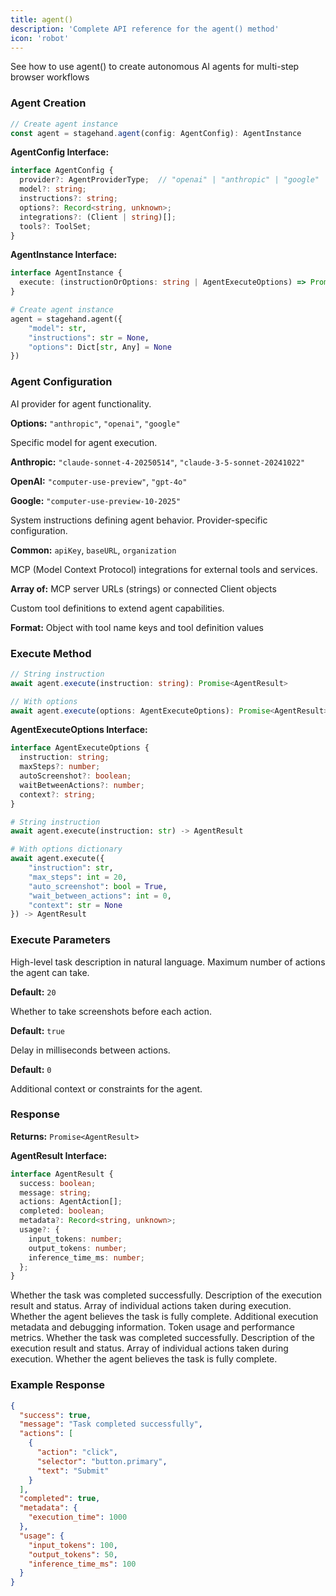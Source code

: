 ```yaml
---
title: agent()
description: 'Complete API reference for the agent() method'
icon: 'robot'
---
```


<CardGroup cols={1}>
<Card title="Agent" icon="robot" href="/basics/agent">
  See how to use agent() to create autonomous AI agents for multi-step browser workflows
</Card>
</CardGroup>

### Agent Creation

<Tabs>
<Tab title="TypeScript">

```typescript
// Create agent instance
const agent = stagehand.agent(config: AgentConfig): AgentInstance
```

**AgentConfig Interface:**
```typescript
interface AgentConfig {
  provider?: AgentProviderType;  // "openai" | "anthropic" | "google"
  model?: string;
  instructions?: string;
  options?: Record<string, unknown>;
  integrations?: (Client | string)[];
  tools?: ToolSet;
}
```

**AgentInstance Interface:**
```typescript
interface AgentInstance {
  execute: (instructionOrOptions: string | AgentExecuteOptions) => Promise<AgentResult>;
}
```

</Tab>
<Tab title="Python">

```python
# Create agent instance
agent = stagehand.agent({
    "model": str,
    "instructions": str = None,
    "options": Dict[str, Any] = None
})
```

</Tab>
</Tabs>

### Agent Configuration

<ParamField path="provider" type="AgentProviderType" optional>
  AI provider for agent functionality.
  
  **Options:** `"anthropic"`, `"openai"`, `"google"`
</ParamField>

<ParamField path="model" type="string" optional>
  Specific model for agent execution.

  **Anthropic:** `"claude-sonnet-4-20250514"`, `"claude-3-5-sonnet-20241022"`
  
  **OpenAI:** `"computer-use-preview"`, `"gpt-4o"`

  **Google:** `"computer-use-preview-10-2025"`

</ParamField>

<ParamField path="instructions" type="string" optional>
  System instructions defining agent behavior.
</ParamField>

<ParamField path="options" type="Record<string, unknown>" optional>
  Provider-specific configuration.
  
  **Common:** `apiKey`, `baseURL`, `organization`
</ParamField>

<ParamField path="integrations" type="(Client | string)[]" optional>
  MCP (Model Context Protocol) integrations for external tools and services.
  
  **Array of:** MCP server URLs (strings) or connected Client objects
</ParamField>

<ParamField path="tools" type="ToolSet" optional>
  Custom tool definitions to extend agent capabilities.
  
  **Format:** Object with tool name keys and tool definition values
</ParamField>

### Execute Method

<Tabs>
<Tab title="TypeScript">

```typescript
// String instruction
await agent.execute(instruction: string): Promise<AgentResult>

// With options
await agent.execute(options: AgentExecuteOptions): Promise<AgentResult>
```

**AgentExecuteOptions Interface:**
```typescript
interface AgentExecuteOptions {
  instruction: string;
  maxSteps?: number;
  autoScreenshot?: boolean;
  waitBetweenActions?: number;
  context?: string;
}
```

</Tab>
<Tab title="Python">

```python
# String instruction
await agent.execute(instruction: str) -> AgentResult

# With options dictionary
await agent.execute({
    "instruction": str,
    "max_steps": int = 20,
    "auto_screenshot": bool = True,
    "wait_between_actions": int = 0,
    "context": str = None
}) -> AgentResult
```

</Tab>
</Tabs>

### Execute Parameters

<ParamField path="instruction" type="string" required>
  High-level task description in natural language.
</ParamField>

<ParamField path="maxSteps" type="number" optional>
  Maximum number of actions the agent can take.
  
  **Default:** `20`
</ParamField>

<ParamField path="autoScreenshot" type="boolean" optional>
  Whether to take screenshots before each action.
  
  **Default:** `true`
</ParamField>

<ParamField path="waitBetweenActions" type="number" optional>
  Delay in milliseconds between actions.
  
  **Default:** `0`
</ParamField>

<ParamField path="context" type="string" optional>
  Additional context or constraints for the agent.
</ParamField>

### Response

**Returns:** `Promise<AgentResult>`

**AgentResult Interface:**
```typescript
interface AgentResult {
  success: boolean;
  message: string;
  actions: AgentAction[];
  completed: boolean;
  metadata?: Record<string, unknown>;
  usage?: {
    input_tokens: number;
    output_tokens: number;
    inference_time_ms: number;
  };
}
```

<Tabs>
<Tab title="TypeScript">

<ParamField path="success" type="boolean">
  Whether the task was completed successfully.
</ParamField>

<ParamField path="message" type="string">
  Description of the execution result and status.
</ParamField>

<ParamField path="actions" type="AgentAction[]">
  Array of individual actions taken during execution.
</ParamField>

<ParamField path="completed" type="boolean">
  Whether the agent believes the task is fully complete.
</ParamField>

<ParamField path="metadata" type="Record<string, unknown>" optional>
  Additional execution metadata and debugging information.
</ParamField>

<ParamField path="usage" type="object" optional>
  Token usage and performance metrics.
</ParamField>

</Tab>
<Tab title="Python">

<ParamField path="success" type="boolean">
  Whether the task was completed successfully.
</ParamField>

<ParamField path="message" type="string">
  Description of the execution result and status.
</ParamField>

<ParamField path="actions" type="AgentAction[]">
  Array of individual actions taken during execution.
</ParamField>

<ParamField path="completed" type="boolean">
  Whether the agent believes the task is fully complete.
</ParamField>

</Tab>
</Tabs>

### Example Response
```json
{
  "success": true,
  "message": "Task completed successfully",
  "actions": [
    {
      "action": "click",
      "selector": "button.primary",
      "text": "Submit"
    }
  ],
  "completed": true,
  "metadata": {
    "execution_time": 1000
  },
  "usage": {
    "input_tokens": 100,
    "output_tokens": 50,
    "inference_time_ms": 100
  }
}
```